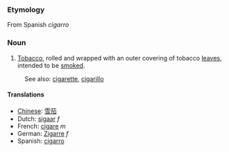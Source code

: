 ===Etymology===

From Spanish ''cigarro''

===Noun===

# [[Tobacco]], rolled and wrapped with an outer covering of tobacco [[leaves]], intended to be [[smoke]]d.

:See also: [[cigarette]], [[cigarillo]]

====Translations====
*[[Chinese]]: [[雪茄]]
*Dutch: [[sigaar]] ''f''
*French: [[cigare]] ''m''
*German: [[Zigarre]] ''f''
*Spanish: [[cigarro]]